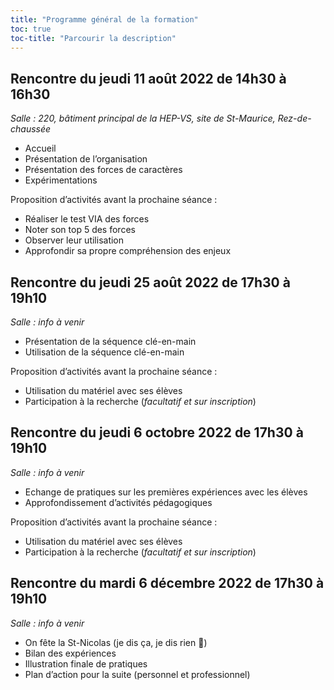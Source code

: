 ```yaml
---
title: "Programme général de la formation"
toc: true
toc-title: "Parcourir la description"
---
```



## Rencontre du jeudi 11 août 2022 de 14h30 à 16h30

*Salle : 220, bâtiment principal de la HEP-VS, site de St-Maurice, Rez-de-chaussée*

- Accueil
- Présentation de l'organisation
- Présentation des forces de caractères
- Expérimentations

Proposition d'activités avant la prochaine séance : 

- Réaliser le test VIA des forces
- Noter son top 5 des forces
- Observer leur utilisation
- Approfondir sa propre compréhension des enjeux

## Rencontre du jeudi 25 août 2022 de 17h30 à 19h10

*Salle : info à venir*

- Présentation de la séquence clé-en-main
- Utilisation de la séquence clé-en-main

Proposition d'activités avant la prochaine séance : 

- Utilisation du matériel avec ses élèves
- Participation à la recherche (*facultatif et sur inscription*)

## Rencontre du jeudi 6 octobre 2022 de 17h30 à 19h10

*Salle : info à venir*

- Echange de pratiques sur les premières expériences avec les élèves
- Approfondissement d'activités pédagogiques

Proposition d'activités avant la prochaine séance : 

- Utilisation du matériel avec ses élèves
- Participation à la recherche (*facultatif et sur inscription*)

## Rencontre du mardi 6 décembre 2022 de 17h30 à 19h10

*Salle : info à venir*

- On fête la St-Nicolas (je dis ça, je dis rien &#x1f385;)
- Bilan des expériences
- Illustration finale de pratiques
- Plan d'action pour la suite (personnel et professionnel)
